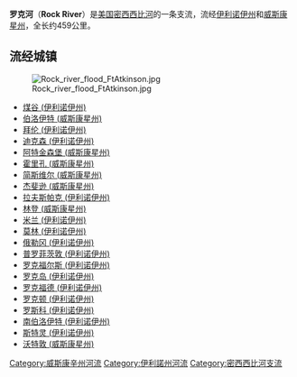 '''罗克河'''（'''Rock River'''）是[[美国|美国]][[密西西比河|密西西比河]]的一条支流，流经[[伊利诺伊州|伊利诺伊州]]和[[威斯康星州|威斯康星州]]，全长约459公里。

==流经城镇==
[[File:Rock_river_flood_FtAtkinson.jpg|thumb]]
*[[煤谷_(伊利诺伊州)|煤谷 (伊利诺伊州)]]
*[[伯洛伊特_(威斯康星州)|伯洛伊特 (威斯康星州)]]
*[[拜伦_(伊利诺伊州)|拜伦 (伊利诺伊州)]]
*[[迪克森_(伊利诺伊州)|迪克森 (伊利诺伊州)]]
*[[阿特金森堡_(威斯康星州)|阿特金森堡 (威斯康星州)]]
*[[霍里孔_(威斯康星州)|霍里孔 (威斯康星州)]]
*[[简斯维尔_(威斯康星州)|简斯维尔 (威斯康星州)]]
*[[杰斐逊_(威斯康星州)|杰斐逊 (威斯康星州)]]
*[[拉夫斯帕克_(伊利诺伊州)|拉夫斯帕克 (伊利诺伊州)]]
*[[林登_(威斯康星州)|林登 (威斯康星州)]]
*[[米兰_(伊利诺伊州)|米兰 (伊利诺伊州)]]
*[[莫林_(伊利诺伊州)|莫林 (伊利诺伊州)]]
*[[俄勒冈_(伊利诺伊州)|俄勒冈 (伊利诺伊州)]]
*[[普罗菲茨敦_(伊利诺伊州)|普罗菲茨敦 (伊利诺伊州)]]
*[[罗克福尔斯_(伊利诺伊州)|罗克福尔斯 (伊利诺伊州)]]
*[[罗克岛_(伊利诺伊州)|罗克岛 (伊利诺伊州)]]
*[[罗克福德_(伊利诺伊州)|罗克福德 (伊利诺伊州)]]
*[[罗克顿_(伊利诺伊州)|罗克顿 (伊利诺伊州)]]
*[[罗斯科_(伊利诺伊州)|罗斯科 (伊利诺伊州)]]
*[[南伯洛伊特_(伊利诺伊州)|南伯洛伊特 (伊利诺伊州)]]
*[[斯特灵_(伊利诺伊州)|斯特灵 (伊利诺伊州)]]
*[[沃特敦_(威斯康星州)|沃特敦 (威斯康星州)]]
{{US-geo-stub}}

{{DEFAULTSORT:Rock River}}
[[Category:威斯康辛州河流|Category:威斯康辛州河流]]
[[Category:伊利諾州河流|Category:伊利諾州河流]]
[[Category:密西西比河支流|Category:密西西比河支流]]